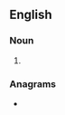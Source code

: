 ==English==

===Noun===
{{head|en|noun form}}

# {{plural of|en|posser}}

===Anagrams===
* {{anagrams|en|a=eoprsss|Prosses|prosses}}